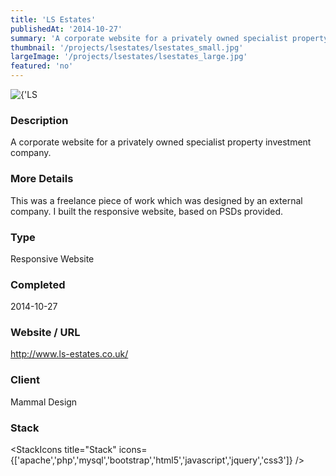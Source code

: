 ```yaml
---
title: 'LS Estates'
publishedAt: '2014-10-27'
summary: 'A corporate website for a privately owned specialist property investment company.'
thumbnail: '/projects/lsestates/lsestates_small.jpg'
largeImage: '/projects/lsestates/lsestates_large.jpg'
featured: 'no'
---
```


<div className="relative w-full h-[400px] sm:h-[600px] md:h-[760px] lg:h-[920px]">
  <Image
    alt={'LS Estates'}
    src={'/projects/lsestates/lsestates.jpg'}
    sizes="(max-width: 640px) 100%, 100%"
    fill={true}
    priority
    style={{
      objectFit: 'contain'
    }}
  />
</div>

### Description

A corporate website for a privately owned specialist property investment company.

### More Details

This was a freelance piece of work which was designed by an external company. I built the responsive website, based on PSDs provided.

### Type

Responsive Website


### Completed
2014-10-27

### Website / URL
http://www.ls-estates.co.uk/

### Client
Mammal Design

### Stack

<StackIcons
  title="Stack"
  icons={['apache','php','mysql','bootstrap','html5','javascript','jquery','css3']}
  />
